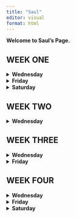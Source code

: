 ```yaml
---
title: "Saul"
editor: visual
format: html
---
```


**Welcome to Saul's Page.**

<H2>WEEK ONE</H2>

<details>

<summary><strong>Wednesday</strong></summary>

## Topics Reviewed

In week 2 we kept using the data set of air quality and started learning about pivot tables. We also reviewed on how to properly use different kinds of graphics and charts in excel.

**Data Description**

Daily air quality measurements in New York, May to September 1973.

**Format**

A data frame with 153 observations on 6 variables.

|        |           |         |                         |
|-------:|:----------|:--------|:------------------------|
| `[,1]` | `Ozone`   | numeric | Ozone (ppb)             |
| `[,2]` | `Solar.R` | numeric | Solar R (lang)          |
| `[,3]` | `Wind`    | numeric | Wind (mph)              |
| `[,4]` | `Temp`    | numeric | Temperature (degrees F) |
| `[,5]` | `Month`   | numeric | Month (1--12)           |
| `[,6]` | `Day`     | numeric | Day of month (1--31)    |

### Details

Daily readings of the following air quality values for May 1, 1973 (a Tuesday) to September 30, 1973.

-   Ozone: Mean ozone in parts per billion from 1300 to 1500 hours at Roosevelt Island

-   Solar.R: Solar radiation in Langleys in the frequency band 4000–7700 Angstroms from 0800 to 1200 hours at Central Park

-   Wind: Average wind speed in miles per hour at 0700 and 1000 hours at LaGuardia Airport

-   Temp: Maximum daily temperature in degrees Fahrenheit at LaGuardia Airport.

**Source**

-   The data were obtained from the New York State Department of Conservation (ozone data) and the National Weather Service (meteorological data).

**References**

-   Chambers, J. M., Cleveland, W. S., Kleiner, B. and Tukey, P. A. (1983) Graphical Methods for Data Analysis. Belmont, CA: Wadsworth.

## Ozone Histogram

We created a Histogram and we use the section of Ozone of this data set to see how the ozone was distribute.

![](Ozone%20Histogram.png){width="375"}

## Scatter Plot Ozone vs Temperature

For the following Scatter Plot, we wanted to see the correlation that Ozone and temperature had together. We took the section of ozone and temperature of this data set and created the scatter plot.

![](ScatterPlot.png){width="375"}

## Average Temp, Ozone, Wind, Solar R. by Month

![](Pivot%201.png){width="390"}

![](Picture1.png){width="375"}

**Average of Temp**:

Starts at 66.46°F in May and increases to a peak of 83.88°F in July.

By September, the temperature drops to 76.90°F.

***Trend***: A clear increase in temperature through the summer months (June, July, and August), followed by a decline in September.

**Average of Ozone**:

Starts low at 24.13 units in May, rises sharply to 59.12 and 60.00 units in July and August, respectively.

Drops back down to 31.45 units in September.

***Trend***: A dramatic spike in ozone levels in the peak summer months.

**Average of Wind**:

Wind speed starts at 11.50 mph in May, increases slightly in June (12.18 mph), then gradually decreases through the summer to 8.52 mph in July and 10.08 mph in September.

***Trend***: A slight increase in early summer, followed by a steady decline.

**Average of Solar Radiation**:

Starts at 182.04 units in May, increases to 216.42 units in July, and decreases again in August (173.09 units) and September (168.21 units).

***Trend***: Solar radiation peaks in July, reflecting longer, sunnier days in mid-summer, with a noticeable decline as the summer ends.

### Max temp, Ozone, Wind, Solar R. by Month

![](Pivot2.png){width="390"}

![](Picture2.png){width="375"}

Using the same variables as before, with repeat a similar process but with the difference that now we were looking for the max of temperature ozone, wind, and solar radiation of these months. Starting with the variable solar radiation, the graphs show that the month with the highest level of this variable was month 5, being at 334. For the rest of the months we see how it declines, with month 6 of 323, month 7 of 314, month 8 of 273, and month 9 259.

Next is the variable temperature. Even though in the last chart the month with the highest averagre temperature was month 7, month 8 had the highest temperature in the month. And the month with the lowest temperature was month 5.

Up next is the variable of wind. And when we take a look to the information of the charts, it shows an interesting correlation between the other variables. If we see the month with the lowest wind rate is 7, being 14.90. In the char above, the month with the highest average temperature is also month 7, which this tells us that less wind could mean a higher temperature.

The last variable in the chart is the ozone. For this variable it is interesting that over these months the ozone variables were completely different from each other.

### Sum temp, Ozone, Wind, Solar R. by Month

![](Pivot3.png){width="390"}

![](Sumquality.png){width="375"}

This table presents the monthly totals for four environmental variables: temperature (Temp), ozone (Ozone), wind (Wind), and solar radiation (Solar.R), across a 5-month period (May to September). Here's an analysis of the data:

### Temperature (Temp)

**Highest Temp**: July recorded the highest temperature with 2181. This suggests that July had the warmest weather in this period.

**Lowest Temp**: June had the lowest temperature at 704. This could indicate cooler conditions in early summer.

***Trend***: There is a noticeable increase from June to July, followed by relatively high values in August and September, suggesting a warmer late summer/early fall season.

**Total**: The sum across all months is 8635, showing that the overall temperature peaks in mid-summer and declines toward the fall.

### Ozone

**Highest Ozone**: July again stands out, with the highest ozone level at 1537. This could be related to high summer temperatures that tend to drive ozone formation.

**Lowest Ozone**: June has the lowest total ozone at 265, possibly due to cooler weather or less pollution.

***Trend***: Ozone increases significantly from May to July, then decreases in August and September, showing that the peak of ozone corresponds to the peak summer month.

**Total**: The overall ozone total is 4673.

### Wind

**Highest Wind**: The highest total wind value is recorded in September at 292.2, likely indicating stronger winds as the season transitions to autumn.

**Lowest Wind**: June has the lowest wind total at 109.6, possibly reflecting more stable atmospheric conditions.

***Trend***: Wind totals fluctuate across the months, with no consistent pattern, except for a noticeable rise in September.

**Total**: The sum for wind across all months is 1103.3.

### Solar Radiation

**Highest Solar Radiation**: July again shows the highest solar radiation total at 5627, reflecting the peak summer sunshine.

**Lowest Solar Radiation**: June has the lowest total solar radiation at 1658, which may be due to fewer daylight hours or cloudier weather.

***Trend***: There’s a steady rise from June to July, followed by a decline in August and September, mirroring the seasonal solar cycle.

**Total**: The overall solar radiation for the period is 20,513, with most of it occurring in the mid-summer months.

### Min temp, Ozone, Wind, Solar R. by Month

![](Pivot4.png){width="390"}

![](Min%20air.png){width="375"}

**Temperature**: The lowest temperature in May is 57°F, increasing gradually through the summer months, peaking at 73°F in July, and slightly dropping to 63°F in September.

***Trend***: Temperatures rise in early summer (June, July) and decline by September.

**Ozone**: The lowest ozone concentration varies, starting very low in May (1 unit), peaking at 12 units in June, and stabilizing around 7-9 units during the rest of the months.

***Trend***: A sharp increase in June, followed by relatively stable levels.

**Wind**: Wind speed declines progressively from May (5.7 mph) to September (2.8 mph).

***Trend***: Wind speed shows a steady decline over the summer.

**Solar Radiation**: It is at its lowest in May (8 units) and fluctuates across the months, reaching a peak in June (37 units) and settling around mid-range values (7-24 units) in other months.

***Trend***: A significant spike in June, with more stable values before and after.

## Month Average of Temperature and Wind

![](Pivot%205.png){width="370"}

![](Chart5.png){width="457"}

**Average Temperature**:

-   In May, the average temperature is 66.46°F.

-   June sees a significant increase to 78.22°F.

-   July has the highest average temperature at 83.88°F, closely followed by August at 83.70°F.

-   The temperature starts to drop in September to 76.90°F.

***Trend***: The average temperature increases steadily from May through July, peaks during July and August, and then starts declining in September.

**Average Wind Speed**:

-   Wind speed starts relatively high in May at 11.50 mph and increases slightly in June to 12.18 mph.

-   However, wind speed drops significantly in July to 8.52 mph and remains relatively low in August at 8.86 mph.

-   It picks up again in September to 10.08 mph.

***Trend***: The wind speed starts high in early summer, drops to its lowest in July and August, and rises again in September.

**Relationship Between Temperature and Wind Speed**:

-   As temperature increases, the wind speed tends to decrease. This inverse relationship is most noticeable in the summer months (July and August), where the highest temperatures coincide with the lowest wind speeds.

-   The drop in wind speed during the hottest months (July and August) suggests that calm, warm weather prevails during the peak of summer.

</details>



<details>

<summary><strong>Friday</strong></summary>

PLACE TEXT HERE
</details>


<details>

<summary><strong>Saturday</strong></summary>

PLACE TEXT HERE

</details>


<H2>WEEK TWO</H2>

<details>

<summary><strong>Wednesday</strong></summary>

Date : Wednesday 09/04 And Friday 09/06

## Topics Reviewed

In week 2 we kept using the data set of air quality and started learning about pivot tables. We also reviewed on how to properly use different kinds of graphics and charts in excel.

**Data Description**

Daily air quality measurements in New York, May to September 1973.

**Format**

A data frame with 153 observations on 6 variables.

|        |           |         |                         |
|-------:|:----------|:--------|:------------------------|
| `[,1]` | `Ozone`   | numeric | Ozone (ppb)             |
| `[,2]` | `Solar.R` | numeric | Solar R (lang)          |
| `[,3]` | `Wind`    | numeric | Wind (mph)              |
| `[,4]` | `Temp`    | numeric | Temperature (degrees F) |
| `[,5]` | `Month`   | numeric | Month (1--12)           |
| `[,6]` | `Day`     | numeric | Day of month (1--31)    |

### Details

Daily readings of the following air quality values for May 1, 1973 (a Tuesday) to September 30, 1973.

-   Ozone: Mean ozone in parts per billion from 1300 to 1500 hours at Roosevelt Island

-   Solar.R: Solar radiation in Langleys in the frequency band 4000–7700 Angstroms from 0800 to 1200 hours at Central Park

-   Wind: Average wind speed in miles per hour at 0700 and 1000 hours at LaGuardia Airport

-   Temp: Maximum daily temperature in degrees Fahrenheit at LaGuardia Airport.

**Source**

-   The data were obtained from the New York State Department of Conservation (ozone data) and the National Weather Service (meteorological data).

**References**

-   Chambers, J. M., Cleveland, W. S., Kleiner, B. and Tukey, P. A. (1983) Graphical Methods for Data Analysis. Belmont, CA: Wadsworth.

## Ozone Histogram

We created a Histogram and we use the section of Ozone of this data set to see how the ozone was distribute.

![](Ozone%20Histogram.png){width="375"}

## Scatter Plot Ozone vs Temperature

For the following Scatter Plot, we wanted to see the correlation that Ozone and temperature had together. We took the section of ozone and temperature of this data set and created the scatter plot.

![](ScatterPlot.png){width="375"}

## Average Temp, Ozone, Wind, Solar R. by Month

![](Pivot%201.png){width="390"}

![](Picture1.png){width="375"}

**Average of Temp**:

Starts at 66.46°F in May and increases to a peak of 83.88°F in July.

By September, the temperature drops to 76.90°F.

***Trend***: A clear increase in temperature through the summer months (June, July, and August), followed by a decline in September.

**Average of Ozone**:

Starts low at 24.13 units in May, rises sharply to 59.12 and 60.00 units in July and August, respectively.

Drops back down to 31.45 units in September.

***Trend***: A dramatic spike in ozone levels in the peak summer months.

**Average of Wind**:

Wind speed starts at 11.50 mph in May, increases slightly in June (12.18 mph), then gradually decreases through the summer to 8.52 mph in July and 10.08 mph in September.

***Trend***: A slight increase in early summer, followed by a steady decline.

**Average of Solar Radiation**:

Starts at 182.04 units in May, increases to 216.42 units in July, and decreases again in August (173.09 units) and September (168.21 units).

***Trend***: Solar radiation peaks in July, reflecting longer, sunnier days in mid-summer, with a noticeable decline as the summer ends.

## Max temp, Ozone, Wind, Solar R. by Month

![](Pivot2.png){width="390"}

![](Picture2.png){width="375"}

Using the same variables as before, with repeat a similar process but with the difference that now we were looking for the max of temperature ozone, wind, and solar radiation of these months. Starting with the variable solar radiation, the graphs show that the month with the highest level of this variable was month 5, being at 334. For the rest of the months we see how it declines, with month 6 of 323, month 7 of 314, month 8 of 273, and month 9 259.

Next is the variable temperature. Even though in the last chart the month with the highest averagre temperature was month 7, month 8 had the highest temperature in the month. And the month with the lowest temperature was month 5.

Up next is the variable of wind. And when we take a look to the information of the charts, it shows an interesting correlation between the other variables. If we see the month with the lowest wind rate is 7, being 14.90. In the char above, the month with the highest average temperature is also month 7, which this tells us that less wind could mean a higher temperature.

The last variable in the chart is the ozone. For this variable it is interesting that over these months the ozone variables were completely different from each other.

## Sum temp, Ozone, Wind, Solar R. by Month

![](Pivot3.png){width="390"}

![](Sumquality.png){width="375"}

This table presents the monthly totals for four environmental variables: temperature (Temp), ozone (Ozone), wind (Wind), and solar radiation (Solar.R), across a 5-month period (May to September). Here's an analysis of the data:

### Temperature (Temp)

**Highest Temp**: July recorded the highest temperature with 2181. This suggests that July had the warmest weather in this period.

**Lowest Temp**: June had the lowest temperature at 704. This could indicate cooler conditions in early summer.

***Trend***: There is a noticeable increase from June to July, followed by relatively high values in August and September, suggesting a warmer late summer/early fall season.

**Total**: The sum across all months is 8635, showing that the overall temperature peaks in mid-summer and declines toward the fall.

### Ozone

**Highest Ozone**: July again stands out, with the highest ozone level at 1537. This could be related to high summer temperatures that tend to drive ozone formation.

**Lowest Ozone**: June has the lowest total ozone at 265, possibly due to cooler weather or less pollution.

***Trend***: Ozone increases significantly from May to July, then decreases in August and September, showing that the peak of ozone corresponds to the peak summer month.

**Total**: The overall ozone total is 4673.

### Wind

**Highest Wind**: The highest total wind value is recorded in September at 292.2, likely indicating stronger winds as the season transitions to autumn.

**Lowest Wind**: June has the lowest wind total at 109.6, possibly reflecting more stable atmospheric conditions.

***Trend***: Wind totals fluctuate across the months, with no consistent pattern, except for a noticeable rise in September.

**Total**: The sum for wind across all months is 1103.3.

### Solar Radiation

**Highest Solar Radiation**: July again shows the highest solar radiation total at 5627, reflecting the peak summer sunshine.

**Lowest Solar Radiation**: June has the lowest total solar radiation at 1658, which may be due to fewer daylight hours or cloudier weather.

***Trend***: There’s a steady rise from June to July, followed by a decline in August and September, mirroring the seasonal solar cycle.

**Total**: The overall solar radiation for the period is 20,513, with most of it occurring in the mid-summer months.

## Min temp, Ozone, Wind, Solar R. by Month

![](Pivot4.png){width="390"}

![](Min%20air.png){width="375"}

**Temperature**: The lowest temperature in May is 57°F, increasing gradually through the summer months, peaking at 73°F in July, and slightly dropping to 63°F in September.

***Trend***: Temperatures rise in early summer (June, July) and decline by September.

**Ozone**: The lowest ozone concentration varies, starting very low in May (1 unit), peaking at 12 units in June, and stabilizing around 7-9 units during the rest of the months.

***Trend***: A sharp increase in June, followed by relatively stable levels.

**Wind**: Wind speed declines progressively from May (5.7 mph) to September (2.8 mph).

***Trend***: Wind speed shows a steady decline over the summer.

**Solar Radiation**: It is at its lowest in May (8 units) and fluctuates across the months, reaching a peak in June (37 units) and settling around mid-range values (7-24 units) in other months.

***Trend***: A significant spike in June, with more stable values before and after.

## Month Average of Temperature and Wind

![](Pivot%205.png){width="370"}

![](Chart5.png){width="457"}

**Average Temperature**:

-   In May, the average temperature is 66.46°F.

-   June sees a significant increase to 78.22°F.

-   July has the highest average temperature at 83.88°F, closely followed by August at 83.70°F.

-   The temperature starts to drop in September to 76.90°F.

***Trend***: The average temperature increases steadily from May through July, peaks during July and August, and then starts declining in September.

**Average Wind Speed**:

-   Wind speed starts relatively high in May at 11.50 mph and increases slightly in June to 12.18 mph.

-   However, wind speed drops significantly in July to 8.52 mph and remains relatively low in August at 8.86 mph.

-   It picks up again in September to 10.08 mph.

***Trend***: The wind speed starts high in early summer, drops to its lowest in July and August, and rises again in September.

**Relationship Between Temperature and Wind Speed**:

-   As temperature increases, the wind speed tends to decrease. This inverse relationship is most noticeable in the summer months (July and August), where the highest temperatures coincide with the lowest wind speeds.

-   The drop in wind speed during the hottest months (July and August) suggests that calm, warm weather prevails during the peak of summer.

    </details>


<h2>WEEK THREE</H2>
<details>

<summary><strong>Wednesday</strong></summary>


# Wednesday

## Tableau Tutorial 2

Last class we chose our own data set to start and exploring Tableau. The data set that I chose is called tree_datasets. This data has 3 variables, height, volume and girth, representing the measurements of 31 trees. With this data, I will be trying to replicate and apply what the professor taught in class on how to use Tableau. Below it there will be the link to access all the visualizations made in tableau for this data set. Here is the link that will take you to the visualizations.

<https://public.tableau.com/views/Wednesday_17263668014200/Dashboard1?:language=en-US&:sid=&:redirect=auth&:display_count=n&:origin=viz_share_link>

</details>

<details>

<summary><strong>Friday</strong></summary>


## Friday Week 3

In Friday's class, I worked on applying what I learned from Wednesday's practice with the TreeData set in Tableau. I used the same ideas and methods but with my midterm data this time. I focused on creating charts and graphs to better understand my data. It was a good way to get more comfortable with Tableau and practice using it for real data, which made everything click a bit more.

<https://public.tableau.com/views/HellothisismyDashboard/Dashboard1?:language=en-US&:sid=&:redirect=auth&:display_count=n&:origin=viz_share_link>

</details>



<h2>WEEK FOUR</H2>

<details>

<summary><strong>Wednesday</strong></summary>

</details>


<details>

<summary><strong>Friday</strong></summary>

</details>


<details>

<summary><strong>Saturday</strong></summary>

</details>
